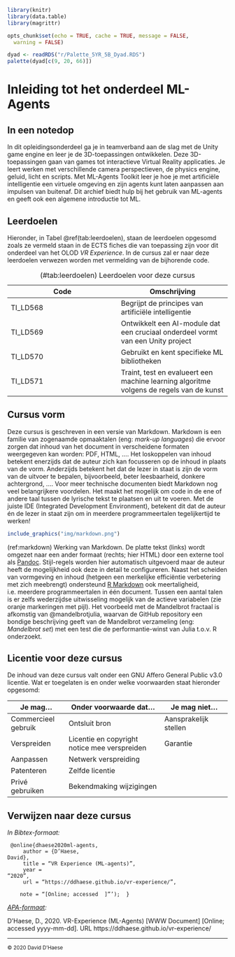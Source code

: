 
```{r include=FALSE}
library(knitr)
library(data.table)
library(magrittr)

opts_chunk$set(echo = TRUE, cache = TRUE, message = FALSE,
  warning = FALSE)

dyad <- readRDS("r/Palette_5YR_5B_Dyad.RDS")
palette(dyad[c(9, 20, 66)])
```

# Inleiding tot het onderdeel ML-Agents

## In een notedop

In dit opleidingsonderdeel ga je in teamverband aan de slag met de Unity game engine en leer je de 3D-toepassingen ontwikkelen. Deze 3D-toepassingen gaan van games tot interactieve Virtual Reality applicaties. Je leert werken met verschillende camera perspectieven, de physics engine, geluid, licht en scripts. Met ML-Agents Toolkit leer je hoe je met artificiële intelligentie een virtuele omgeving en zijn agents kunt laten aanpassen aan impulsen van buitenaf. Dit archief biedt hulp bij het gebruik van ML-agents en geeft ook een algemene introductie tot ML.

## Leerdoelen

Hieronder, in Tabel \@ref(tab:leerdoelen),  staan de leerdoelen opgesomd zoals ze vermeld staan in de ECTS fiches die van toepassing zijn voor dit onderdeel van het OLOD _VR Experience_. In de cursus zal er naar deze leerdoelen verwezen worden met vermelding van de bijhorende code.

Table: (\#tab:leerdoelen) Leerdoelen voor deze cursus

|Code|Omschrijving|
|-|-|
|TI_LD568|Begrijpt de principes van artificiële intelligentie|
|TI_LD569|Ontwikkelt een AI-module dat een cruciaal onderdeel vormt van een Unity project|
|TI_LD570|Gebruikt en kent specifieke ML bibliotheken|
|TI_LD571|Traint, test en evalueert een machine learning algoritme volgens de regels van de kunst|

## Cursus vorm

Deze cursus is geschreven in een versie van Markdown. Markdown is een familie van zogenaamde opmaaktalen (eng: _mark-up languages_) die ervoor zorgen dat inhoud van het document in verscheidene formaten weergegeven kan worden: PDF, HTML, &hellip;. Het loskoppelen van inhoud betekent enerzijds dat de auteur zich kan focusseren op de inhoud in plaats van de vorm. Anderzijds betekent het dat de lezer in staat is zijn de vorm van de uitvoer te bepalen, bijvoorbeeld, beter leesbaarheid, donkere achtergrond, &hellip;. Voor meer technische documenten biedt Markdown nog veel belangrijkere voordelen. Het maakt het mogelijk om code in de ene of andere taal tussen de lyrische tekst te plaatsen en uit te voeren. Met de juiste IDE (Integrated Development Environment), betekent dit dat de auteur én de lezer in staat zijn om in meerdere programmeertalen tegelijkertijd te werken! 

```{r markdown, echo=FALSE, fig.cap="(ref:markdown)"}
include_graphics("img/markdown.png")
```

(ref:markdown) Werking van Markdown. De platte tekst (links) wordt omgezet naar een ander formaat (rechts; hier HTML) door een externe tool als [Pandoc](https://pandoc.org/). Stijl-regels worden hier automatisch uitgevoerd maar de auteur heeft de mogelijkheid ook deze in detail te configureren. Naast het scheiden van vormgeving en inhoud (hetgeen een merkelijke efficiëntie verbetering met zich meebrengt) ondersteund [R Markdown](https://rmarkdown.rstudio.com/) ook meertaligheid, i.e. meerdere programmeertalen in één document. Tussen een aantal talen is er zelfs wederzijdse uitwisseling mogelijk van de actieve variabelen (zie oranje markeringen met pijl). Het voorbeeld met de Mandelbrot fractaal is afkomstig van @mandelbrotjulia, waarvan de GitHub repository een bondige beschrijving geeft van de Mandelbrot verzameling (eng: _Mandelbrot set_) met een test die de performantie-winst van Julia t.o.v. R onderzoekt.


## Licentie voor deze cursus

De inhoud van deze cursus valt onder een GNU Affero General Public v3.0 licentie. Wat er toegelaten is en onder welke voorwaarden staat hieronder opgesomd:

| Je mag&hellip;                                                                            | Onder voorwaarde dat&hellip;                                                                                                                   | Je mag niet&hellip;                                                                                 |
| ----------------------------------------------------------------------------------------- | ---------------------------------------------------------------------------------------------------------------------------------------------- | --------------------------------------------------------------------------------------------------- |
| <span title="Dit materiaal gebruiken voor enig winstoogmerk.">Commercieel gebruik</span>  | <span title="De broncode moet beschikbaar worden gemaakt bij elke verspreiding ervan.">Ontsluit bron</span>                                    | <span title="De licentie beperkt de aansprakelijkheid van de auteur.">Aansprakelijk stellen</span>                     |
| <span title="Dit materiaal verspreiden">Verspreiden</span>                               | <span title="Een copy van deze licentie moet toegevoegd worden bij het verspreiden ervan.">Licentie en copyright notice mee verspreiden</span> | <span title="Er mogen geen garanties gekoppeld worden aan dit materiaal.">Garantie</span> |
| <span title="Het materiaal mag gewijzigd worden.">Aanpassen</span>                        | <span title="Alle gebruikers die met dit materiaal interageren via een netwerk krijgen toegang tot de broncode.">Netwerk verspreiding</span>   |                                                                                                     |
| <span title="Deze licentie omvat een 'express grant'.">Patenteren</span>                    | <span title="Alle verspreiding met of zonder modificatie moet onder dezelfde licentie gebeuren.">Zelfde licentie</span>                         |                                                                                                     |
| <span title="Mag voor privé doeleinden gebruikte en gezijzigd worden.">Privé gebruiken</span> | <span title="Alle aangebrachte wijzigingen moeten gedocumenteerd worden">Bekendmaking wijzigingen</span>                                       |                                                                                                     |

## Verwijzen naar deze cursus

_In Bibtex-formaat:_

<code>
&#64;online{dhaese2020ml-agents,<br>
&nbsp;&nbsp;&nbsp;&nbsp;author = {D'Haese, David},<br>
&nbsp;&nbsp;&nbsp;&nbsp;title = "VR Experience (ML-agents)",<br>
&nbsp;&nbsp;&nbsp;&nbsp;year = "2020",<br>
&nbsp;&nbsp;&nbsp;&nbsp;url = "https://ddhaese.github.io/vr-experience/",<br>
&nbsp;&nbsp;&nbsp;&nbsp;note = "[Online; accessed <span>
<script> document.write(new Date().toISOString().substring(0, 10) + ']"');</script></span>&nbsp;&nbsp;}
</code>

_[APA-formaat](https://apastyle.apa.org/):_

D’Haese, D., 2020. VR-Experience (ML-Agents) [WWW Document] [Online; accessed yyyy-mm-dd]. URL https://ddhaese.github.io/vr-experience/

___

<small>© 2020 David D'Haese</small>
